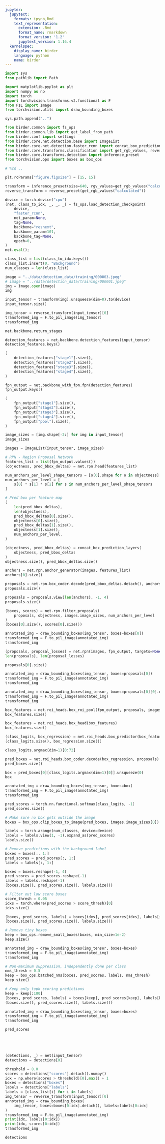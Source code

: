 ```yaml
---
jupyter:
  jupytext:
    formats: ipynb,Rmd
    text_representation:
      extension: .Rmd
      format_name: rmarkdown
      format_version: '1.2'
      jupytext_version: 1.16.4
  kernelspec:
    display_name: birder
    language: python
    name: birder
---
```


```python
import sys
from pathlib import Path

import matplotlib.pyplot as plt
import numpy as np
import torch
import torchvision.transforms.v2.functional as F
from PIL import Image
from torchvision.utils import draw_bounding_boxes
```

```python
sys.path.append("..")
```

```python
from birder.common import fs_ops
from birder.common.lib import get_label_from_path
from birder.conf import settings
from birder.core.net.detection.base import ImageList
from birder.core.net.detection.faster_rcnn import concat_box_prediction_layers
from birder.core.transforms.classification import get_rgb_values, reverse_preset
from birder.core.transforms.detection import inference_preset
from torchvision.ops import boxes as box_ops
```

```python
# %cd ..
```

```python
plt.rcParams["figure.figsize"] = [15, 15]
```

```python
transform = inference_preset(size=640, rgv_values=get_rgb_values("calculated"))
reverse_transform = reverse_preset(get_rgb_values("calculated"))
```

```python
device = torch.device("cpu")
(net, class_to_idx, _, _, _) = fs_ops.load_detection_checkpoint(
    device,
    "faster_rcnn",
    net_param=None,
    tag=None,
    backbone="resnext",
    backbone_param=101,
    backbone_tag=None,
    epoch=0,
)
net.eval();
```

```python
class_list = list(class_to_idx.keys())
class_list.insert(0, "Background")
num_classes = len(class_list)
```

```python
image = "../data/detection_data/training/000003.jpeg"
# image = "../data/detection_data/training/000001.jpeg"
img = Image.open(image)
img
```

```python
input_tensor = transform(img).unsqueeze(dim=0).to(device)
input_tensor.size()
```

```python
img_tensor = reverse_transform(input_tensor)[0]
transformed_img = F.to_pil_image(img_tensor)
transformed_img
```

```python
net.backbone.return_stages
```

```python
detection_features = net.backbone.detection_features(input_tensor)
detection_features.keys()
```

```python
(
    detection_features["stage1"].size(),
    detection_features["stage2"].size(),
    detection_features["stage3"].size(),
    detection_features["stage4"].size(),
)
```

```python
fpn_output = net.backbone_with_fpn.fpn(detection_features)
fpn_output.keys()
```

```python
(
    fpn_output["stage1"].size(),
    fpn_output["stage2"].size(),
    fpn_output["stage3"].size(),
    fpn_output["stage4"].size(),
    fpn_output["pool"].size(),
)
```

```python
image_sizes = [img.shape[-2:] for img in input_tensor]
image_sizes
```

```python
images = ImageList(input_tensor, image_sizes)
```

```python
# RPN - Region Proposal Network
features_list = list(fpn_output.values())
(objectness, pred_bbox_deltas) = net.rpn.head(features_list)

num_anchors_per_level_shape_tensors = [o[0].shape for o in objectness]
num_anchors_per_level = [
    s[0] * s[1] * s[2] for s in num_anchors_per_level_shape_tensors
]

# Pred box per feature map
(
    len(pred_bbox_deltas),
    len(objectness),
    pred_bbox_deltas[0].size(),
    objectness[0].size(),
    pred_bbox_deltas[1].size(),
    objectness[1].size(),
    num_anchors_per_level,
)
```

```python
(objectness, pred_bbox_deltas) = concat_box_prediction_layers(
    objectness, pred_bbox_deltas
)
objectness.size(), pred_bbox_deltas.size()
```

```python
anchors = net.rpn.anchor_generator(images, features_list)
anchors[0].size()
```

```python
proposals = net.rpn.box_coder.decode(pred_bbox_deltas.detach(), anchors)
proposals.size()
```

```python
proposals = proposals.view(len(anchors), -1, 4)
proposals.size()
```

```python
(boxes, scores) = net.rpn.filter_proposals(
    proposals, objectness, images.image_sizes, num_anchors_per_level
)
(boxes[0].size(), scores[0].size())
```

```python
annotated_img = draw_bounding_boxes(img_tensor, boxes=boxes[0])
transformed_img = F.to_pil_image(annotated_img)
transformed_img
```

```python
(proposals, proposal_losses) = net.rpn(images, fpn_output, targets=None)
len(proposals), len(proposal_losses)
```

```python
proposals[0].size()
```

```python
annotated_img = draw_bounding_boxes(img_tensor, boxes=proposals[0])
transformed_img = F.to_pil_image(annotated_img)
transformed_img
```

```python
annotated_img = draw_bounding_boxes(img_tensor, boxes=proposals[0][0].unsqueeze(0))
transformed_img = F.to_pil_image(annotated_img)
transformed_img
```

```python
box_features = net.roi_heads.box_roi_pool(fpn_output, proposals, images.image_sizes)
box_features.size()
```

```python
box_features = net.roi_heads.box_head(box_features)
box_features.size()
```

```python
(class_logits, box_regression) = net.roi_heads.box_predictor(box_features)
(class_logits.size(), box_regression.size())
```

```python
class_logits.argmax(dim=1)[0:72]
```

```python
pred_boxes = net.roi_heads.box_coder.decode(box_regression, proposals)
pred_boxes.size()
```

```python
box = pred_boxes[0][class_logits.argmax(dim=1)[0]].unsqueeze(0)
box
```

```python
annotated_img = draw_bounding_boxes(img_tensor, boxes=box)
transformed_img = F.to_pil_image(annotated_img)
transformed_img
```

```python
pred_scores = torch.nn.functional.softmax(class_logits, -1)
pred_scores.size()
```

```python
# Make sure no box gets outside the image
boxes = box_ops.clip_boxes_to_image(pred_boxes, images.image_sizes[0])
```

```python
labels = torch.arange(num_classes, device=device)
labels = labels.view(1, -1).expand_as(pred_scores)
labels.size()
```

```python
# Remove predictions with the background label
boxes = boxes[:, 1:]
pred_scores = pred_scores[:, 1:]
labels = labels[:, 1:]
```

```python
boxes = boxes.reshape(-1, 4)
pred_scores = pred_scores.reshape(-1)
labels = labels.reshape(-1)
(boxes.size(), pred_scores.size(), labels.size())
```

```python
# Filter out low score boxes
score_thresh = 0.05
idxs = torch.where(pred_scores > score_thresh)[0]
idxs.size()
```

```python
(boxes, pred_scores, labels) = boxes[idxs], pred_scores[idxs], labels[idxs]
(boxes.size(), pred_scores.size(), labels.size())
```

```python
# Remove tiny boxes
keep = box_ops.remove_small_boxes(boxes, min_size=1e-2)
keep.size()
```

```python
annotated_img = draw_bounding_boxes(img_tensor, boxes=boxes)
transformed_img = F.to_pil_image(annotated_img)
transformed_img
```

```python
# Non-maximum suppression, independently done per class
nms_thresh = 0.5
keep = box_ops.batched_nms(boxes, pred_scores, labels, nms_thresh)
keep.size()
```

```python
# Keep only topk scoring predictions
keep = keep[:100]
(boxes, pred_scores, labels) = boxes[keep], pred_scores[keep], labels[keep]
(boxes.size(), pred_scores.size(), labels.size())
```

```python
annotated_img = draw_bounding_boxes(img_tensor, boxes=boxes)
transformed_img = F.to_pil_image(annotated_img)
transformed_img
```

```python
pred_scores
```

```python

```

```python

```

```python

```

```python

```

```python
(detections, _) = net(input_tensor)
detections = detections[0]
```

```python
threshold = 0.0
scores = detections["scores"].detach().numpy()
idx = np.where(scores > threshold)[0].max() + 1
boxes = detections["boxes"]
labels = detections["labels"]
labels = [class_list[i] for i in labels]
img_tensor = reverse_transform(input_tensor)[0]
annotated_img = draw_bounding_boxes(
    img_tensor, boxes=boxes[0:idx].detach(), labels=labels[0:idx]
)
transformed_img = F.to_pil_image(annotated_img)
print(idx, labels[0:idx])
print(idx, scores[0:idx])
transformed_img
```

```python
detections
```

```python

```

```python

```

```python

```
